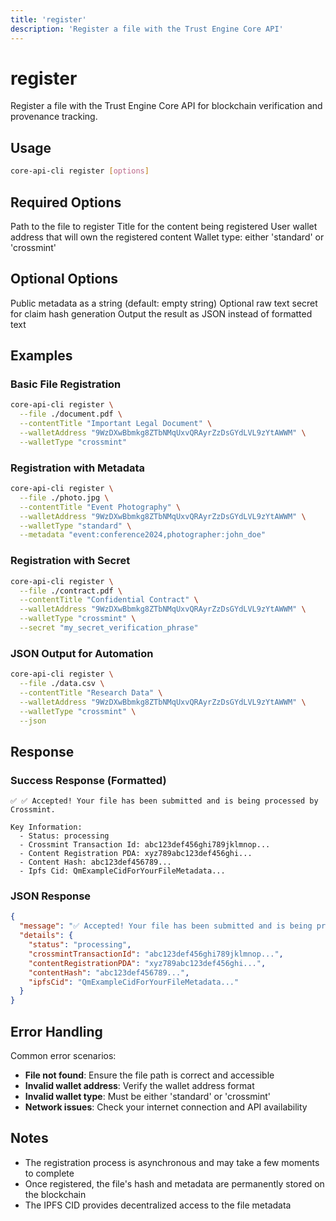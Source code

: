 ```yaml
---
title: 'register'
description: 'Register a file with the Trust Engine Core API'
---
```


# register

Register a file with the Trust Engine Core API for blockchain verification and provenance tracking.

## Usage

```bash
core-api-cli register [options]
```

## Required Options

<ParamField path="--file, -f" type="string" required>
  Path to the file to register
</ParamField>

<ParamField path="--contentTitle, -t" type="string" required>
  Title for the content being registered
</ParamField>

<ParamField path="--walletAddress, -w" type="string" required>
  User wallet address that will own the registered content
</ParamField>

<ParamField path="--walletType, -y" type="string" required>
  Wallet type: either 'standard' or 'crossmint'
</ParamField>

## Optional Options

<ParamField path="--metadata, -m" type="string">
  Public metadata as a string (default: empty string)
</ParamField>

<ParamField path="--secret, -s" type="string">
  Optional raw text secret for claim hash generation
</ParamField>

<ParamField path="--json" type="boolean">
  Output the result as JSON instead of formatted text
</ParamField>

## Examples

### Basic File Registration

```bash
core-api-cli register \
  --file ./document.pdf \
  --contentTitle "Important Legal Document" \
  --walletAddress "9WzDXwBbmkg8ZTbNMqUxvQRAyrZzDsGYdLVL9zYtAWWM" \
  --walletType "crossmint"
```

### Registration with Metadata

```bash
core-api-cli register \
  --file ./photo.jpg \
  --contentTitle "Event Photography" \
  --walletAddress "9WzDXwBbmkg8ZTbNMqUxvQRAyrZzDsGYdLVL9zYtAWWM" \
  --walletType "standard" \
  --metadata "event:conference2024,photographer:john_doe"
```

### Registration with Secret

```bash
core-api-cli register \
  --file ./contract.pdf \
  --contentTitle "Confidential Contract" \
  --walletAddress "9WzDXwBbmkg8ZTbNMqUxvQRAyrZzDsGYdLVL9zYtAWWM" \
  --walletType "crossmint" \
  --secret "my_secret_verification_phrase"
```

### JSON Output for Automation

```bash
core-api-cli register \
  --file ./data.csv \
  --contentTitle "Research Data" \
  --walletAddress "9WzDXwBbmkg8ZTbNMqUxvQRAyrZzDsGYdLVL9zYtAWWM" \
  --walletType "crossmint" \
  --json
```

## Response

### Success Response (Formatted)

```
✅ ✅ Accepted! Your file has been submitted and is being processed by Crossmint.

Key Information:
  - Status: processing
  - Crossmint Transaction Id: abc123def456ghi789jklmnop...
  - Content Registration PDA: xyz789abc123def456ghi...
  - Content Hash: abc123def456789...
  - Ipfs Cid: QmExampleCidForYourFileMetadata...
```

### JSON Response

```json
{
  "message": "✅ Accepted! Your file has been submitted and is being processed by Crossmint.",
  "details": {
    "status": "processing",
    "crossmintTransactionId": "abc123def456ghi789jklmnop...",
    "contentRegistrationPDA": "xyz789abc123def456ghi...",
    "contentHash": "abc123def456789...",
    "ipfsCid": "QmExampleCidForYourFileMetadata..."
  }
}
```

## Error Handling

Common error scenarios:

- **File not found**: Ensure the file path is correct and accessible
- **Invalid wallet address**: Verify the wallet address format
- **Invalid wallet type**: Must be either 'standard' or 'crossmint'
- **Network issues**: Check your internet connection and API availability

## Notes

- The registration process is asynchronous and may take a few moments to complete
- Once registered, the file's hash and metadata are permanently stored on the blockchain
- The IPFS CID provides decentralized access to the file metadata
